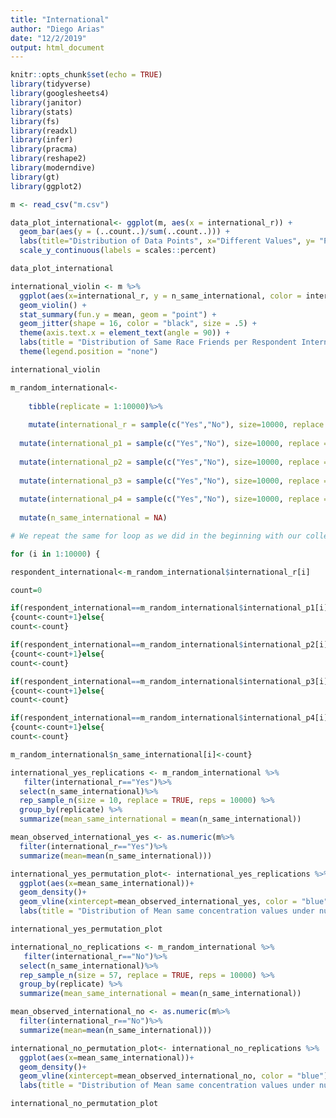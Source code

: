 ```yaml
---
title: "International"
author: "Diego Arias"
date: "12/2/2019"
output: html_document
---
```


```r
knitr::opts_chunk$set(echo = TRUE)
library(tidyverse)
library(googlesheets4)
library(janitor)
library(stats)
library(fs)
library(readxl)
library(infer)
library(pracma)
library(reshape2)
library(moderndive)
library(gt)
library(ggplot2)
```

```r
m <- read_csv("m.csv")
```


```r
data_plot_international<- ggplot(m, aes(x = international_r)) +
  geom_bar(aes(y = (..count..)/sum(..count..))) +
  labs(title="Distribution of Data Points", x="Different Values", y= "Percentage")  +
  scale_y_continuous(labels = scales::percent)

data_plot_international
```


```r
international_violin <- m %>%
  ggplot(aes(x=international_r, y = n_same_international, color = international_r)) +
  geom_violin() +
  stat_summary(fun.y = mean, geom = "point") +
  geom_jitter(shape = 16, color = "black", size = .5) + 
  theme(axis.text.x = element_text(angle = 90)) +
  labs(title = "Distribution of Same Race Friends per Respondent International", y = "Number of Same International Friends") +
  theme(legend.position = "none")

international_violin
```


```r
m_random_international<-
    
    tibble(replicate = 1:10000)%>%
  
    mutate(international_r = sample(c("Yes","No"), size=10000, replace = TRUE, prob=c(0.12,0.88)))%>%
  
  mutate(international_p1 = sample(c("Yes","No"), size=10000, replace = TRUE, prob=c(0.12,0.88)))%>%
  
  mutate(international_p2 = sample(c("Yes","No"), size=10000, replace = TRUE, prob=c(0.12,0.88)))%>%
  
  mutate(international_p3 = sample(c("Yes","No"), size=10000, replace = TRUE, prob=c(0.12,0.88)))%>%
  
  mutate(international_p4 = sample(c("Yes","No"), size=10000, replace = TRUE, prob=c(0.12,0.88)))%>%
  
  mutate(n_same_international = NA)

# We repeat the same for loop as we did in the beginning with our collected data, but with the sample we generated with the for loop above:

for (i in 1:10000) {

respondent_international<-m_random_international$international_r[i]

count=0

if(respondent_international==m_random_international$international_p1[i])
{count<-count+1}else{
count<-count}

if(respondent_international==m_random_international$international_p2[i])
{count<-count+1}else{
count<-count}

if(respondent_international==m_random_international$international_p3[i])
{count<-count+1}else{
count<-count}

if(respondent_international==m_random_international$international_p4[i])
{count<-count+1}else{
count<-count}

m_random_international$n_same_international[i]<-count}
```


```r

international_yes_replications <- m_random_international %>%
   filter(international_r=="Yes")%>%
  select(n_same_international)%>%
  rep_sample_n(size = 10, replace = TRUE, reps = 10000) %>% 
  group_by(replicate) %>% 
  summarize(mean_same_international = mean(n_same_international))

mean_observed_international_yes <- as.numeric(m%>%
  filter(international_r=="Yes")%>%
  summarize(mean=mean(n_same_international)))

international_yes_permutation_plot<- international_yes_replications %>%
  ggplot(aes(x=mean_same_international))+
  geom_density()+
  geom_vline(xintercept=mean_observed_international_yes, color = "blue") + 
  labs(title = "Distribution of Mean same concentration values under null hypothesis", subtitle = "Our observed value, shown in blue, is bigger than we would expect under random friend assignment", x = "Mean Number of Same Concentration Friends per Replication")

international_yes_permutation_plot
```


```r
international_no_replications <- m_random_international %>%
   filter(international_r=="No")%>%
  select(n_same_international)%>%
  rep_sample_n(size = 57, replace = TRUE, reps = 10000) %>% 
  group_by(replicate) %>% 
  summarize(mean_same_international = mean(n_same_international))

mean_observed_international_no <- as.numeric(m%>%
  filter(international_r=="No")%>%
  summarize(mean=mean(n_same_international)))

international_no_permutation_plot<- international_no_replications %>%
  ggplot(aes(x=mean_same_international))+
  geom_density()+
  geom_vline(xintercept=mean_observed_international_no, color = "blue") + 
  labs(title = "Distribution of Mean same concentration values under null hypothesis", subtitle = "Our observed value, shown in blue, is smaller than we would expect under random friend assignment", x = "Mean Number of Same International Friends per Replication")

international_no_permutation_plot
```